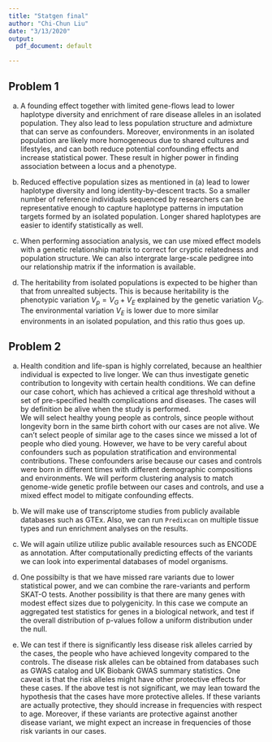 ```yaml
---
title: "Statgen final"
author: "Chi-Chun Liu"
date: "3/13/2020"
output:
  pdf_document: default

---
```



## Problem 1
a. 
A founding effect together with limited gene-flows lead to lower haplotype diversity and enrichment of rare disease alleles in an isolated population. They also lead to less population structure and admixture that can serve as confounders. Moreover, environments in an isolated population are likely more homogeneous due to shared cultures and lifestyles, and can both reduce potential confounding effects and increase statistical power. These result in higher power in finding association between a locus and a phenotype.

b. 
Reduced effective population sizes as mentioned in (a) lead to lower haplotype diversity and long identity-by-descent tracts. So a smaller number of reference individuals sequenced by researchers can be representative enough to capture haplotype patterns in imputation targets formed by an isolated population. Longer shared haplotypes are easier to identify statistically as well.

c. 
When performing association analysis, we can use mixed effect models with a genetic relationship matrix to correct for cryptic relatedness and population structure. We can also intergrate large-scale pedigree into our relationship matrix if the information is available.


d. 
The heritability from isolated populations is expected to be higher than that from unrealted subjects. This is because heritability is the phenotypic variation $V_p = V_G + V_E$ explained by the genetic variation $V_G$. The environmental variation $V_E$ is lower due to more similar environments in an isolated population, and this ratio thus goes up.



## Problem 2
a. 
Health condition and life-span is highly correlated, because an healthier individual is expected to live longer. We can thus investigate genetic contribution to longevity with certain health conditions. We can define our case cohort, which has achieved a critical age threshold without a set of pre-specified health complications and diseases. The cases will by definition be alive when the study is performed.  
We will select healthy young people as controls, since people without longevity born in the same birth cohort with our cases are not alive. We can't select people of similar age to the cases since we missed a lot of people who died young. However, we have to be very careful about confounders such as population stratification and environmental contributions. These confounders arise because our cases and controls were born in different times with different demographic compositions and environments. We will perform clustering analysis to match genome-wide genetic profile between our cases and controls, and use a mixed effect model to mitigate confounding effects.


b. 
We will make use of transcriptome studies from publicly available databases such as GTEx. Also, we can run `Predixcan` on multiple tissue types and run enrichment analyses on the results.

c. 
We will again utilize utilize public available resources such as ENCODE as annotation. After computationally predicting effects of the variants we can look into experimental databases of model organisms.


d. 
One possibilty is that we have missed rare variants due to lower statistical power, and we can combine the rare-variants and perform SKAT-O tests. Another possibility is that there are many genes with modest effect sizes due to polygenicity. In this case we compute an aggregated test statistics for genes in a biological network, and test if the overall distribution of p-values follow a uniform distribution under the null.


e. 
We can test if there is significantly less disease risk alleles carried by the cases, the people who have achieved longevity compared to the controls. The disease risk alleles can be obtained from databases such as GWAS catalog and UK Biobank GWAS summary statistics. One caveat is that the risk alleles might have other protective effects for these cases. If the above test is not significant, we may lean toward the hypothesis that the cases have more protective alleles. If these variants are actually protective, they should increase in frequencies with respect to age. Moreover, if these variants are protective against another disease variant, we might expect an increase in frequencies of those risk variants in our cases.








